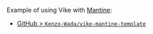Example of using Vike with [Mantine](https://mantine.dev/):
 - [GitHub > `Kenzo-Wada/vike-mantine-template`](https://github.com/Kenzo-Wada/vike-mantine-template)
